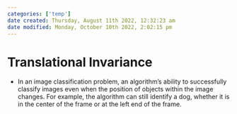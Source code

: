 ```yaml
---
categories: ['temp']
date created: Thursday, August 11th 2022, 12:32:23 am
date modified: Monday, October 10th 2022, 2:02:15 pm
---
```


# Translational Invariance
- In an image classification problem, an algorithm's ability to successfully classify images even when the position of objects within the image changes. For example, the algorithm can still identify a dog, whether it is in the center of the frame or at the left end of the frame.



